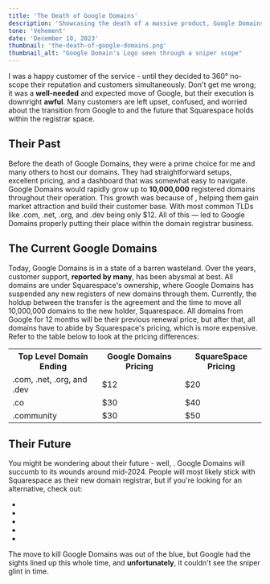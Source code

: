 ```yaml
---
title: 'The Death of Google Domains'
description: 'Showcasing the death of a massive product, Google Domains, and how it affected me, others alike and the registrar space.'
tone: 'Vehement'
date: 'December 10, 2023'
thumbnail: 'the-death-of-google-domains.png'
thumbnail_alt: "Google Domain's Logo seen through a sniper scope"
---
```



I was a happy customer of the <Link text="Google Domains" href="https://domains.google/" /> service - until they decided to 360° no-scope their reputation and customers simultaneously. Don't get me wrong; it was a **well-needed** and expected move of Google, but their execution is downright **awful**. Many customers are left upset, confused, and worried about the transition from Google to <Link text="Squarespace" href="https://www.squarespace.com/" /> and the future that Squarespace holds within the registrar space.

## Their Past

Before the death of Google Domains, they were a prime choice for me and many others to host our domains. They had straightforward setups, excellent pricing, and a dashboard that was somewhat easy to navigate. Google Domains would rapidly grow up to **10,000,000** registered domains throughout their operation. This growth was because of <Link text="their pricing" href="https://support.google.com/domains/answer/6010092?hl=en" />, helping them gain market attraction and build their customer base. With most common TLDs like .com, .net, .org, and .dev being only $12. All of this — led to Google Domains properly putting their place within the domain registrar business.

## The Current Google Domains
Today, Google Domains is in a state of a barren wasteland. Over the years, customer support, __reported by many__, has been abysmal at best. All domains are under Squarespace's ownership, where Google Domains has suspended any new registers of new domains through them. Currently, the holdup between the transfer is the agreement and the time to move all 10,000,000 domains to the new holder, Squarespace. All domains from Google for 12 months will be their previous renewal price, but after that, all domains have to abide by Squarespace's pricing, which is more expensive. Refer to the table below to look at the pricing differences:

<Table colspan="3" title="Google Domains vs. SquareSpace's Common TLD Pricing">
	<tr>
		<th>Top Level Domain Ending</th>
		<th>Google Domains Pricing</th>
		<th>SquareSpace Pricing</th>
	</tr>
	<tr>
		<td data-heading="TLD: ">.com, .net, .org, and .dev</td>
		<td data-heading="Google Domains: ">$12</td>
		<td data-heading="Squarespace: ">$20</td>
	</tr>
	<tr>
		<td data-heading="TLD: ">.co</td>
		<td data-heading="Google Domains: ">$30</td>
		<td data-heading="Squarespace: ">$40</td>
	</tr>
	<tr>
		<td data-heading="TLD: ">.community</td>
		<td data-heading="Google Domains: ">$30</td>
		<td data-heading="Squarespace: ">$50</td>
	</tr>	
</Table>

## Their Future
You might be wondering about their future - well, **<Link text="there is none" href="https://support.google.com/domains/answer/13689670?hl=en" />**. Google Domains will succumb to its wounds around mid-2024. People will most likely stick with Squarespace as their new domain registrar, but if you're looking for an alternative, check out:

- <Link text="Vercel" href="https://vercel.com/" />
- <Link text="Namecheap" href="https://www.namecheap.com/" />
- <Link text="GoDaddy" href="https://www.godaddy.com/" />
- <Link text="Porkbun" href="https://porkbun.com/" />
- <Link text="Spaceship" href="https://spaceship.com/" />

The move to kill Google Domains was out of the blue, but Google had the sights lined up this whole time, and **unfortunately**, it couldn't see the sniper glint in time.
